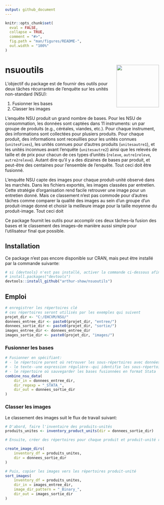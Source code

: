 ```yaml
---
output: github_document
---
```


<!-- README.md is generated from README.Rmd. Please edit that file -->

```r
knitr::opts_chunk$set(
  eval = FALSE,
  collapse = TRUE,
  comment = "#>",
  fig.path = "man/figures/README-",
  out.width = "100%"
)
```

# nsuoutils <img src='man/figures/logo.png' align="right" height="139" />

<!-- badges: start -->
<!-- badges: end -->

L'objectif du package est de fournir des outils pour deux tâches récurrantes de l'enquête sur les unités non-standard (NSU):

1. Fusionner les bases
1. Classer les images

L'enquête NSU produit un grand nombre de bases. Pour les NSU de consommation, les données sont captées dans 11 instruments: un par groupe de produits (e.g., céréales, viandes, etc.). Pour chaque instrument, des informations sont collectées pour plusiers produits. Pour chaque produit, des informations sont receuillies pour les unités connues (`unitesFixes`), les unités connues pour d'autres produits (`unitesautre1`), et les unités inconnues avant l'enquête (`unitesautre2`) ainsi que les relevés de taille et de prix pour chacun de ces types d'unités (`releve`, `autre1releve`, `autre2releve`). Autant dire qu'il y a des dizaines de bases par produit, et peut-être des centaines pour l'ensemble de l'enquête. Tout ceci doit être fusionné.

L'enquête NSU capte des images pour chaque produit-unité observé dans les marchés. Dans les fichiers exportés, les images classées par entretien. Cette stratégie d'organisation rend facile retrouver une image pour un entretien donné. Mais ce classement n'est pas commode pour d'autres tâches comme comparer la qualité des images au sein d'un groupe d'un produit-image donné et choisir la meilleure image pour la taille moyenne du produit-image. Tout ceci doit  

Ce package fournit les outils pour accomplir ces deux tâches--la fusion des bases et le classement des images--de manière aussi simple pour l'utilisateur final que possible.

## Installation

Ce package n'est pas encore disponible sur CRAN, mais peut être installé par la commande suivante:

``` r
# si {devtools} n'est pas installé, activer la commande ci-dessous afin de l'installer
# install.packages("devtools")
devtools::install_github("arthur-shaw/nsuoutils")
```

## Emploi

```r
# enregistrer les répertoires clé
# ces répertoires seront utilisés par les exemples qui suivent
projet_dir <- "C:/EHCVM/NSU/"
donnees_entree_dir <- paste0(projet_dir, "entree/")
donnees_sortie_dir <- paste0(projet_dir, "sortie/")
images_entree_dir <- donnees_entree_dir
images_sortie_dir <- paste0(projet_dir, "images/")
```


### Fusionner les bases

```r
# Fusionner en spécifiant:
# - le répertoire parent où retrouver les sous-répertoires avec données
# - le texte--une expression régulière--qui identifie les sous-répertoires avec données
# - le répertoire où sauvegarder les bases fusionnées en format Stata
combine_nsu_data(
    dir_in = donnees_entree_dir,
    dir_regexp = "_STATA_",
    dir_out = donnees_sortie_dir
)
```

### Classer les images

Le classement des images suit le flux de travail suivant:

```r
# D'abord, faire l'inventaire des produits-unités
produits_unites <- inventory_product_units(dir = donnees_sortie_dir)

# Ensuite, créer des répertoires pour chaque produit et produit-unité retrouvé

create_image_dirs(
    inventory_df = produits_unites, 
    dir = donnees_sortie_dir
)

# Puis, copier les images vers les répertoires produit-unité
sort_images(
    inventory_df = produits_unites,
    dir_in = images_entree_dir,
    image_dir_pattern = "_Binary_",
    dir_out = images_sortie_dir    
)

```

